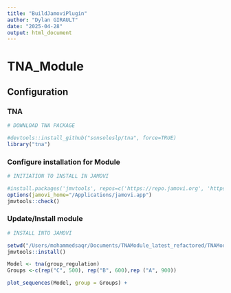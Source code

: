 ```yaml
---
title: "BuildJamoviPlugin"
author: "Dylan GIRAULT"
date: "2025-04-28"
output: html_document
---
```


# TNA_Module

## Configuration

### TNA

```r
# DOWNLOAD TNA PACKAGE

#devtools::install_github("sonsoleslp/tna", force=TRUE)
library("tna")
```
### Configure installation for Module

```r
# INITIATION TO INSTALL IN JAMOVI

#install.packages('jmvtools', repos=c('https://repo.jamovi.org', 'https://cran.r-project.org'))
options(jamovi_home="/Applications/jamovi.app")
jmvtools::check()

```

### Update/Install module
    
```r
# INSTALL INTO JAMOVI

setwd("/Users/mohammedsaqr/Documents/TNAModule_latest_refactored/TNAModule")
jmvtools::install()

```

```r
Model <- tna(group_regulation)
Groups <-c(rep("C", 500), rep("B", 600),rep ("A", 900))

plot_sequences(Model, group = Groups) + 


```







